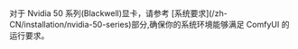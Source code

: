<Tip>
 对于 Nvidia 50 系列(Blackwell)显卡，请参考 [系统要求](/zh-CN/installation/nvidia-50-series)部分,确保你的系统环境能够满足 ComfyUI 的运行要求。
</Tip>